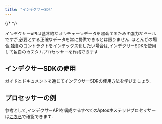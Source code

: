 ```yaml
---
title: "インデクサーSDK"
---
```



{/* <IndexerBetaNotice></IndexerBetaNotice> */}

インデクサーAPIは基本的なオンチェーンデータを照会するための強力なツールですが,必要とする正確なデータを常に提供できるとは限りません.
ほとんどの場合,独自のコントラクトをインデックス化したい場合は,インデクサーSDKを使用して独自のカスタムプロセッサーを作成できます.

## インデクサーSDKの使用

ガイドとドキュメントを通じてインデクサーSDKの使用方法を学びましょう.

<CardGrid>
  <LinkCard href="/ja/build/indexer/indexer-sdk/quickstart" title="クイックスタートガイド" description="インデクサーSDKを始めましょう" />

  <LinkCard href="/ja/build/indexer/indexer-sdk/documentation" title="SDKドキュメント" description="インデクサーSDKに関するドキュメントを読む" />
</CardGrid>

## プロセッサーの例

参考として,インデクサーAPIを構成するすべてのAptosホステッドプロセッサーは[こちら](https://github.com/aptos-labs/aptos-indexer-processors)で確認できます.
